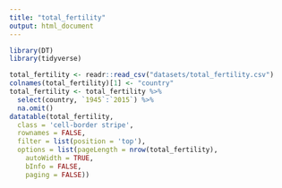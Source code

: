 ```yaml
---
title: "total_fertility"
output: html_document
---
```


```r
library(DT)
library(tidyverse)
```

```r
total_fertility <- readr::read_csv("datasets/total_fertility.csv") 
colnames(total_fertility)[1] <- "country"
total_fertility <- total_fertility %>% 
  select(country, `1945`:`2015`) %>% 
  na.omit()
datatable(total_fertility,
  class = 'cell-border stripe',
  rownames = FALSE,
  filter = list(position = 'top'),
  options = list(pageLength = nrow(total_fertility), 
    autoWidth = TRUE,
    bInfo = FALSE,
    paging = FALSE))
```

